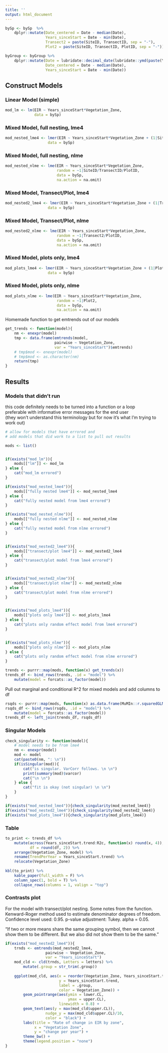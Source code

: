 ```yaml
---
title: ''
output: html_document
---
```


```r
bySp <- bySp  %>%  
    dplyr::mutate(Date_centered = Date - median(Date),
                  Years_sinceStart = Date - min(Date),
                  Transect2 = paste(SiteID, TransectID, sep = "-"),
                  Plot2 = paste(SiteID, TransectID, PlotID, sep = "-"))

byGroup <- byGroup %>%  
    dplyr::mutate(Date = lubridate::decimal_date(lubridate::ymd(paste(Year, Month, Day, sep = "-"))),
                  Date_centered = Date - median(Date),
                  Years_sinceStart = Date - min(Date))
```

## Construct Models

### Linear Model (simple)  

```r
mod_lm <- lm(EIR ~ Years_sinceStart*Vegetation_Zone,
             data = bySp)
```


### Mixed Model, full nesting, lme4  

```r
mod_nested_lme4 <- lmer(EIR ~ Years_sinceStart*Vegetation_Zone + (1|SiteID/TransectID/PlotID),
                   data = bySp)
```

### Mixed Model, full nesting, nlme  

```r
mod_nested_nlme <- lme(EIR ~ Years_sinceStart*Vegetation_Zone, 
                       random = ~1|SiteID/TransectID/PlotID,
                       data = bySp,
                       na.action = na.omit)
```

### Mixed Model, Transect/Plot, lme4  

```r
mod_nested2_lme4 <- lmer(EIR ~ Years_sinceStart*Vegetation_Zone + (1|Transect2/PlotID),
                   data = bySp)
```

### Mixed Model, Transect/Plot, nlme  

```r
mod_nested2_nlme <- lme(EIR ~ Years_sinceStart*Vegetation_Zone, 
                       random = ~1|Transect2/PlotID,
                       data = bySp,
                       na.action = na.omit)
```

### Mixed Model, plots only, lme4  

```r
mod_plots_lme4 <- lmer(EIR ~ Years_sinceStart*Vegetation_Zone + (1|Plot2),
                   data = bySp)
```

### Mixed Model, plots only, nlme  

```r
mod_plots_nlme <- lme(EIR ~ Years_sinceStart*Vegetation_Zone, 
                       random = ~1|Plot2,
                       data = bySp,
                       na.action = na.omit)
```



Homemade function to get emtrends out of our models

```r
get_trends <- function(model){
    nm <- enexpr(model)
    tmp <- data.frame(emtrends(model, 
                      pairwise ~ Vegetation_Zone, 
                      var = "Years_sinceStart")$emtrends)
    # tmp$mod <- enexpr(model)
    # tmp$mod <- as.character(nm)
    return(tmp)
}
```

## Results  

### Models that didn't run  

this code definitely needs to be turned into a function or a loop  
preferable with informative error messages for the end user  
(they won't understand this terminology but for now it's what I'm trying to work out)  

```r
# allow for models that have errored and 
# add models that did work to a list to pull out results

mods <- list()


if(exists("mod_lm")){
    mods[["lm"]] <- mod_lm
} else {
    cat("mod_lm errored")
}

if(exists("mod_nested_lme4")){
    mods[["fully nested lme4"]] <- mod_nested_lme4
} else {
    cat("fully nested model from lme4 errored")
}

if(exists("mod_nested_nlme")){
    mods[["fully nested nlme"]] <- mod_nested_nlme
} else {
    cat("fully nested model from nlme errored")
}


if(exists("mod_nested2_lme4")){
    mods[["transect/plot lme4"]] <- mod_nested2_lme4
} else {
    cat("transect/plot model from lme4 errored")
}


if(exists("mod_nested2_nlme")){
    mods[["transect/plot nlme"]] <- mod_nested2_nlme
} else {
    cat("transect/plot model from nlme errored")
}


if(exists("mod_plots_lme4")){
    mods[["plots only lme4"]] <- mod_plots_lme4
} else {
    cat("plots only random effect model from lme4 errored")
}


if(exists("mod_plots_nlme")){
    mods[["plots only nlme"]] <- mod_plots_nlme
} else {
    cat("plots only random effect model from nlme errored")
}
```


```r
trends <- purrr::map(mods, function(x) get_trends(x))
trends_df <- bind_rows(trends, .id = "model") %>% 
    mutate(model = forcats::as_factor(model))
```

Pull out marginal and conditional R^2 for mixed models and add columns to df  

```r
rsqds <- purrr::map(mods, function(x) as.data.frame(MuMIn::r.squaredGLMM(x)))
rsqds_df <- bind_rows(rsqds, .id = "model") %>% 
    mutate(model = forcats::as_factor(model))
trends_df <- left_join(trends_df, rsqds_df)
```



### Singular Models  

```r
check_singularity <- function(model){
    # model needs to be from lme4
    nm <- enexpr(model)
    mod <- model
    cat(paste0(nm, ": \n"))
    if(isSingular(mod)){
        cat("is singular. VarCorr follows. \n \n")
        print(summary(mod)$varcor)
        cat("\n \n")
    } else {
        cat("fit is okay (not singular) \n \n")
    }
}
```


```r
if(exists("mod_nested_lme4")){check_singularity(mod_nested_lme4)}
if(exists("mod_nested2_lme4")){check_singularity(mod_nested2_lme4)}
if(exists("mod_plots_lme4")){check_singularity(mod_plots_lme4)}
```

### Table  


```r
to_print <- trends_df %>% 
    mutate(across(Years_sinceStart.trend:R2c, function(x) round(x, 4)),
           df = round(df, 2)) %>% 
    arrange(Vegetation_Zone, model) %>% 
    rename(TrendPerYear = Years_sinceStart.trend) %>% 
    relocate(Vegetation_Zone)
    
kbl(to_print) %>% 
    kable_paper(full_width = F) %>%
    column_spec(1, bold = T) %>%
    collapse_rows(columns = 1, valign = "top")
```


### Contrasts plot  

For the model with transect/plot nesting. Some notes from the function. Kenward-Roger method used to estimate denominator degrees of freedom. Confidence level used: 0.95. p-value adjustment: Tukey. alpha = 0.05.  

"If two or more means share the same grouping symbol,
      then we cannot show them to be different.
      But we also did not show them to be the same."

```r
if(exists("mod_nested2_lme4")){
    trnds <- emtrends(mod_nested2_lme4, 
                  pairwise ~ Vegetation_Zone, 
                  var = "Years_sinceStart")
    mod_cld <- cld(trnds, Letters = letters) %>% 
        mutate(.group = str_trim(.group))
    
    ggplot(mod_cld, aes(x = reorder(Vegetation_Zone, Years_sinceStart.trend),
                        y = Years_sinceStart.trend,
                        label = .group,
                        color = Vegetation_Zone)) +
        geom_pointrange(aes(ymin = lower.CL, 
                            ymax = upper.CL),
                        linewidth = 0.8) +
        geom_text(aes(y = max(mod_cld$upper.CL)),
                  nudge_y = max(mod_cld$upper.CL)/10,
                  color = "black") +
        labs(title = "Rate of change in EIR by zone",
             x = "Vegetation Zone",
             y = "change per year") +
        theme_bw() +
        theme(legend.position = "none")
}
```

